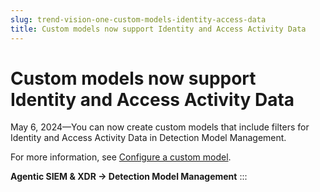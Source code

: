 ```yaml
---
slug: trend-vision-one-custom-models-identity-access-data
title: Custom models now support Identity and Access Activity Data
---
```

# Custom models now support Identity and Access Activity Data

May 6, 2024—You can now create custom models that include filters for Identity and Access Activity Data in Detection Model Management.

For more information, see [Configure a custom model](configuring-custom-model.mdx).

**Agentic SIEM & XDR → Detection Model Management**
:::
